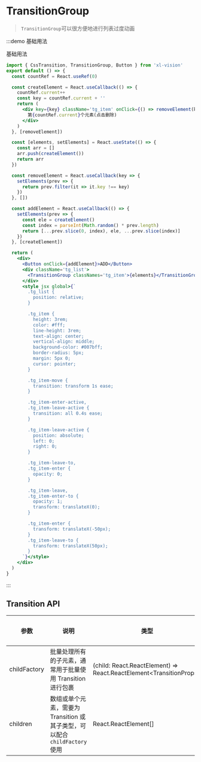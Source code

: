 # TransitionGroup

> `TransitionGroup`可以很方便地进行列表过度动画

:::demo 基础用法

基础用法

```jsx
import { CssTransition, TransitionGroup, Button } from 'xl-vision'
export default () => {
  const countRef = React.useRef(0)

  const createElement = React.useCallback(() => {
    countRef.current++
    const key = countRef.current + ''
    return (
      <div key={key} className='tg_item' onClick={() => removeElement(key)}>
        第{countRef.current}个元素(点击删除)
      </div>
    )
  }, [removeElement])

  const [elements, setElements] = React.useState(() => {
    const arr = []
    arr.push(createElement())
    return arr
  })

  const removeElement = React.useCallback(key => {
    setElements(prev => {
      return prev.filter(it => it.key !== key)
    })
  }, [])

  const addElement = React.useCallback(() => {
    setElements(prev => {
      const ele = createElement()
      const index = parseInt(Math.random() * prev.length)
      return [...prev.slice(0, index), ele, ...prev.slice(index)]
    })
  }, [createElement])

  return (
    <div>
      <Button onClick={addElement}>ADD</Button>
      <div className='tg_list'>
        <TransitionGroup classNames='tg_item'>{elements}</TransitionGroup>
      </div>
      <style jsx global>{`
        .tg_list {
          position: relative;
        }

        .tg_item {
          height: 3rem;
          color: #fff;
          line-height: 3rem;
          text-align: center;
          vertical-align: middle;
          background-color: #007bff;
          border-radius: 5px;
          margin: 5px 0;
          cursor: pointer;
        }

        .tg_item-move {
          transition: transform 1s ease;
        }

        .tg_item-enter-active,
        .tg_item-leave-active {
          transition: all 0.4s ease;
        }

        .tg_item-leave-active {
          position: absolute;
          left: 0;
          right: 0;
        }

        .tg_item-leave-to,
        .tg_item-enter {
          opacity: 0;
        }

        .tg_item-leave,
        .tg_item-enter-to {
          opacity: 1;
          transform: translateX(0);
        }

        .tg_item-enter {
          transform: translateX(-50px);
        }
        .tg_item-leave-to {
          transform: translateX(50px);
        }
      `}</style>
    </div>
  )
}
```

:::

## Transition API

| 参数 | 说明 | 类型 | 可选值 | 默认值 | 是否必填 |
| --- | --- | --- | --- | --- | --- |
| childFactory | 批量处理所有的子元素，通常用于批量使用 Transition 进行包裹 | (child: React.ReactElement) => React.ReactElement&#x3C;TransitionProps&#x3E; | - | (child: React.ReactElement) => child | false |
| children | 数组或单个元素，需要为 Transition 或其子类型，可以配合`childFactory`使用 | React.ReactElement[] | - | — | true |
